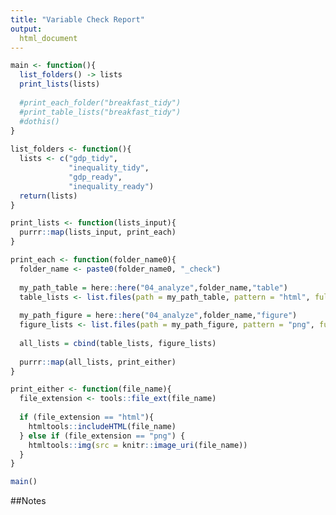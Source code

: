 ```yaml
---
title: "Variable Check Report"
output:
  html_document
---
```



```r
main <- function(){
  list_folders() -> lists
  print_lists(lists)
  
  #print_each_folder("breakfast_tidy")
  #print_table_lists("breakfast_tidy")
  #dothis()
}
  
list_folders <- function(){
  lists <- c("gdp_tidy",
             "inequality_tidy",
             "gdp_ready",
             "inequality_ready")
  return(lists)
}

print_lists <- function(lists_input){
  purrr::map(lists_input, print_each)
}

print_each <- function(folder_name0){
  folder_name <- paste0(folder_name0, "_check")
  
  my_path_table = here::here("04_analyze",folder_name,"table")
  table_lists <- list.files(path = my_path_table, pattern = "html", full.names = TRUE)
  
  my_path_figure = here::here("04_analyze",folder_name,"figure")
  figure_lists <- list.files(path = my_path_figure, pattern = "png", full.names = TRUE)
  
  all_lists = cbind(table_lists, figure_lists)
  
  purrr::map(all_lists, print_either)
}

print_either <- function(file_name){
  file_extension <- tools::file_ext(file_name)
  
  if (file_extension == "html"){
    htmltools::includeHTML(file_name)
  } else if (file_extension == "png") {
    htmltools::img(src = knitr::image_uri(file_name))
  }
}

main()
```

##Notes